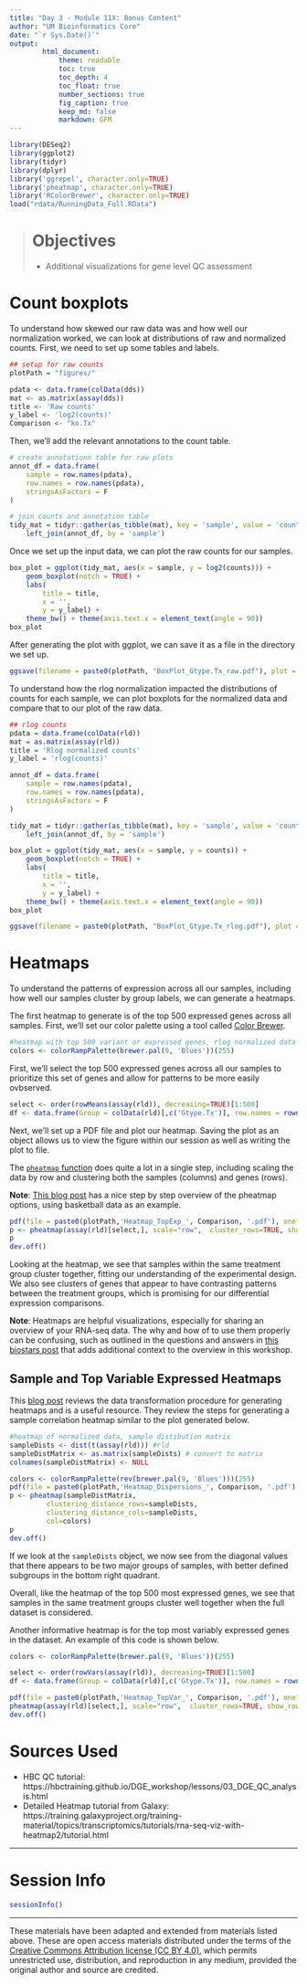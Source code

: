 ```yaml
---
title: "Day 3 - Module 11X: Bonus Content"
author: "UM Bioinformatics Core"
date: "`r Sys.Date()`"
output:
        html_document:
            theme: readable
            toc: true
            toc_depth: 4
            toc_float: true
            number_sections: true
            fig_caption: true
            keep_md: false
            markdown: GFM
---
```


<!--- Allow the page to be wider --->
<style>
    body .main-container {
        max-width: 1200px;
    }
</style>

```r
library(DESeq2)
library(ggplot2)
library(tidyr)
library(dplyr)
library('ggrepel', character.only=TRUE)
library('pheatmap', character.only=TRUE)
library('RColorBrewer', character.only=TRUE)
load("rdata/RunningData_Full.RData")
```

> # Objectives
> * Additional visualizations for gene level QC assessment


# Count boxplots

To understand how skewed our raw data was and how well our normalization worked, we can look at distributions of raw and normalized counts. First, we need to set up some tables and labels.
```r
## setup for raw counts
plotPath = "figures/"

pdata <- data.frame(colData(dds))
mat <- as.matrix(assay(dds))
title <- 'Raw counts'
y_label <- 'log2(counts)'
Comparison <- "ko.Tx"
```

Then, we'll add the relevant annotations to the count table.
```r
# create annotationn table for raw plots
annot_df = data.frame(
    sample = row.names(pdata),
    row.names = row.names(pdata),
    stringsAsFactors = F
)

# join counts and annotation table
tidy_mat = tidyr::gather(as_tibble(mat), key = 'sample', value = 'counts') %>%
    left_join(annot_df, by = 'sample')
```

Once we set up the input data, we can plot the raw counts for our samples.
```r
box_plot = ggplot(tidy_mat, aes(x = sample, y = log2(counts))) +
    geom_boxplot(notch = TRUE) +
    labs(
        title = title,
        x = '',
        y = y_label) +
    theme_bw() + theme(axis.text.x = element_text(angle = 90))
box_plot
```

After generating the plot with ggplot, we can save it as a file in the directory we set up.
```r
ggsave(filename = paste0(plotPath, "BoxPlot_Gtype.Tx_raw.pdf"), plot = box_plot, height = 8, width = 8, dpi = 300)
```

To understand how the rlog normalization impacted the distributions of counts for each sample, we can plot boxplots for the normalized data and compare that to our plot of the raw data.
```r
## rlog counts
pdata = data.frame(colData(rld))
mat = as.matrix(assay(rld))
title = 'Rlog normalized counts'
y_label = 'rlog(counts)'

annot_df = data.frame(
    sample = row.names(pdata),
    row.names = row.names(pdata),
    stringsAsFactors = F
)

tidy_mat = tidyr::gather(as_tibble(mat), key = 'sample', value = 'counts') %>%
    left_join(annot_df, by = 'sample')

box_plot = ggplot(tidy_mat, aes(x = sample, y = counts)) +
    geom_boxplot(notch = TRUE) +
    labs(
        title = title,
        x = '',
        y = y_label) +
    theme_bw() + theme(axis.text.x = element_text(angle = 90))
box_plot

```

```r
ggsave(filename = paste0(plotPath, "BoxPlot_Gtype.Tx_rlog.pdf"), plot = box_plot, height = 8, width = 8, dpi = 300)
```


# Heatmaps

To understand the patterns of expression across all our samples, including how well our samples cluster by group labels, we can generate a heatmaps.

The first heatmap to generate is of the top 500 expressed genes across all samples. First, we'll set our color palette using a tool called [Color Brewer](https://www.r-graph-gallery.com/38-rcolorbrewers-palettes.html).
```r
#heatmap with top 500 variant or expressed genes, rlog normalized data
colors <- colorRampPalette(brewer.pal(9, 'Blues'))(255)
```

First, we'll select the top 500 expressed genes across all our samples to prioritize this set of genes and allow for patterns to be more easily ovbserved.
```r
select <- order(rowMeans(assay(rld)), decreasing=TRUE)[1:500]
df <- data.frame(Group = colData(rld)[,c('Gtype.Tx')], row.names = rownames(colData(dds)))
```

Next, we'll set up a PDF file and plot our heatmap. Saving the plot as an object allows us to view the figure within our session as well as writing the plot to file.

The [`pheatmap` function](https://cran.r-project.org/web/packages/pheatmap/pheatmap.pdf) does quite a lot in a single step, including scaling the data by row and clustering both the samples (columns) and genes (rows).

**Note**: [This blog post](https://towardsdatascience.com/pheatmap-draws-pretty-heatmaps-483dab9a3cc) has a nice step by step overview of the pheatmap options, using basketball data as an example.

```r
pdf(file = paste0(plotPath,'Heatmap_TopExp_', Comparison, '.pdf'), onefile = FALSE, width=10, height=20)
p <- pheatmap(assay(rld)[select,], scale="row",  cluster_rows=TRUE, show_rownames=FALSE, cluster_cols=TRUE, annotation_col=df, fontsize = 7, las = 2, fontsize_row = 7, color = colors, main = '500 Top Expressed Genes Heatmap')
p
dev.off()
```

Looking at the heatmap, we see that samples within the same treatment group cluster together, fitting our understanding of the experimental design. We also see clusters of genes that appear to have contrasting patterns between the treatment groups, which is promising for our differential expression comparisons.

**Note**: Heatmaps are helpful visualizations, especially for sharing an overview of your RNA-seq data. The why and how of to use them properly can be confusing, such as outlined in the questions and answers in [this biostars post](https://www.biostars.org/p/230115/) that adds additional context to the overview in this workshop.

## Sample and Top Variable Expressed Heatmaps

This [blog post](http://www.opiniomics.org/you-probably-dont-understand-heatmaps/) reviews the data transformation procedure for generating heatmaps and is a useful resource. They review the steps for generating a sample correlation heatmap similar to the plot generated below.

```r
#heatmap of normalized data, sample distibution matrix
sampleDists <- dist(t(assay(rld))) #rld
sampleDistMatrix <- as.matrix(sampleDists) # convert to matrix
colnames(sampleDistMatrix) <- NULL

colors <- colorRampPalette(rev(brewer.pal(9, 'Blues')))(255)
pdf(file = paste0(plotPath,'Heatmap_Dispersions_', Comparison, '.pdf'), onefile = FALSE)
p <- pheatmap(sampleDistMatrix,
         clustering_distance_rows=sampleDists,
         clustering_distance_cols=sampleDists,
         col=colors)
p
dev.off()
```
If we look at the `sampleDists` object, we now see from the diagonal values that there appears to be two major groups of samples, with better defined subgroups in the bottom right quadrant.

Overall, like the heatmap of the top 500 most expressed genes, we see that samples in the same treatment groups cluster well together when the full dataset is considered.

Another informative heatmap is for the top most variably expressed genes in the dataset. An example of this code is shown below.
```r
colors <- colorRampPalette(brewer.pal(9, 'Blues'))(255)

select <- order(rowVars(assay(rld)), decreasing=TRUE)[1:500]
df <- data.frame(Group = colData(rld)[,c('Gtype.Tx')], row.names = rownames(colData(dds)))

pdf(file = paste0(plotPath,'Heatmap_TopVar_', Comparison, '.pdf'), onefile = FALSE, width=10, height=20)
pheatmap(assay(rld)[select,], scale="row",  cluster_rows=TRUE, show_rownames=FALSE, cluster_cols=TRUE, annotation_col=df, fontsize = 7, las = 2, fontsize_row = 7, color = colors, main = '500 Top Variably Expressed Genes Heatmap')
dev.off()

```


# Sources Used    
* HBC QC tutorial: https://hbctraining.github.io/DGE_workshop/lessons/03_DGE_QC_analysis.html    
* Detailed Heatmap tutorial from Galaxy: https://training.galaxyproject.org/training-material/topics/transcriptomics/tutorials/rna-seq-viz-with-heatmap2/tutorial.html  

---

# Session Info    
```r
sessionInfo()
```

---

These materials have been adapted and extended from materials listed above. These are open access materials distributed under the terms of the [Creative Commons Attribution license (CC BY 4.0)](http://creativecommons.org/licenses/by/4.0/), which permits unrestricted use, distribution, and reproduction in any medium, provided the original author and source are credited.

